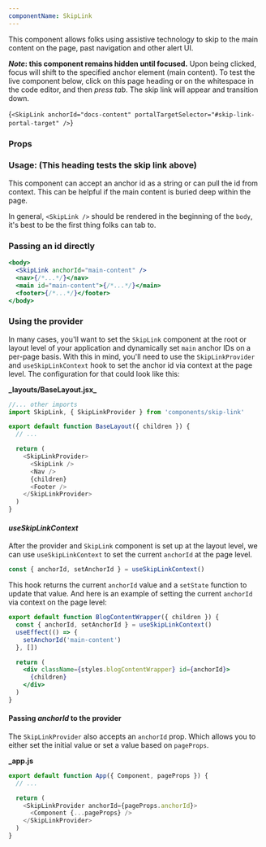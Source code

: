 ```yaml
---
componentName: SkipLink
---
```


This component allows folks using assistive technology to skip to the main content on the page, past navigation and other alert UI.

**_Note_: this component remains hidden until focused.** Upon being clicked, focus will shift to the specified anchor element (main content). To test the live component below, click on this page heading or on the whitespace in the code editor, and then _press tab_. The skip link will appear and transition down.

<LiveComponent>{`<SkipLink anchorId="docs-content" portalTargetSelector="#skip-link-portal-target" />`}</LiveComponent>

<UsageDetails packageName="@hashicorp/skip-link" />

### Props

<PropsTable props={componentProps} />

<h3 id="docs-content"> Usage: (This heading tests the skip link above)</h3>

This component can accept an anchor id as a string or can pull the id from context. This can be helpful if the main content is buried deep within the page.

In general, `<SkipLink />` should be rendered in the beginning of the `body`, it's best to be the first thing folks can tab to.

### Passing an id directly

```jsx
<body>
  <SkipLink anchorId="main-content" />
  <nav>{/*...*/}</nav>
  <main id="main-content">{/*...*/}</main>
  <footer>{/*...*/}</footer>
</body>
```

### Using the provider

In many cases, you'll want to set the `SkipLink` component at the root or layout level of your application and dynamically set `main` anchor IDs on a per-page basis. With this in mind, you'll need to use the `SkipLinkProvider` and `useSkipLinkContext` hook to set the anchor id via context at the page level. The configuration for that could look like this:

**\_layouts/BaseLayout.jsx\_**

```js
//... other imports
import SkipLink, { SkipLinkProvider } from 'components/skip-link'

export default function BaseLayout({ children }) {
  // ...

  return (
    <SkipLinkProvider>
      <SkipLink />
      <Nav />
      {children}
      <Footer />
    </SkipLinkProvider>
  )
}
```

#### _useSkipLinkContext_

After the provider and `SkipLink` component is set up at the layout level, we can use `useSkipLinkContext` to set the current `anchorId` at the page level.

```ts
const { anchorId, setAnchorId } = useSkipLinkContext()
```

This hook returns the current `anchorId` value and a `setState` function to update that value. And here is an example of setting the current `anchorId` via context on the page level:

```jsx
export default function BlogContentWrapper({ children }) {
  const { anchorId, setAnchorId } = useSkipLinkContext()
  useEffect(() => {
    setAnchorId('main-content')
  }, [])

  return (
    <div className={styles.blogContentWrapper} id={anchorId}>
      {children}
    </div>
  )
}
```

#### Passing _anchorId_ to the provider

The `SkipLinkProvider` also accepts an `anchorId` prop. Which allows you to either set the initial value or set a value based on `pageProps`.

**\_app.js**

```js
export default function App({ Component, pageProps }) {
  // ...

  return (
    <SkipLinkProvider anchorId={pageProps.anchorId}>
      <Component {...pageProps} />
    </SkipLinkProvider>
  )
}
```
